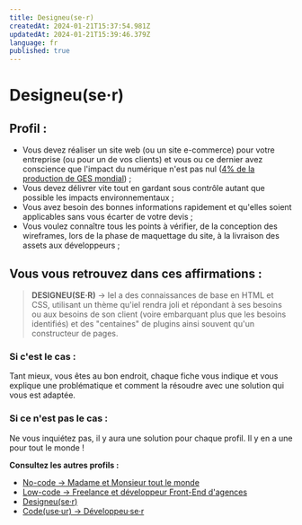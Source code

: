 ```yaml
---
title: Designeu(se·r)
createdAt: 2024-01-21T15:37:54.981Z
updatedAt: 2024-01-21T15:39:46.379Z
language: fr
published: true
---
```


# Designeu(se·r)

## Profil :

- Vous devez réaliser un site web (ou un site e-commerce) pour votre entreprise (ou pour un de vos clients) et vous ou ce dernier avez conscience que l'impact du numérique n'est pas nul ([4% de la production de GES mondial](https://www.greenit.fr/etude-empreinte-environnementale-du-numerique-mondial/)) ;
- Vous devez délivrer vite tout en gardant sous contrôle autant que possible les impacts environnementaux ;
- Vous avez besoin des bonnes informations rapidement et qu'elles soient applicables sans vous écarter de votre devis ;
- Vous voulez connaître tous les points à vérifier, de la conception des wireframes, lors de la phase de maquettage du site, à la livraison des assets aux développeurs ;

## Vous vous retrouvez dans ces affirmations :

> **DESIGNEU(SE·R)** → Iel a des connaissances de base en HTML et CSS, utilisant un thème qu'iel rendra joli et répondant à ses besoins ou aux besoins de son client (voire embarquant plus que les besoins identifiés) et des "centaines" de plugins ainsi souvent qu'un constructeur de pages.

### Si c'est le cas :

Tant mieux, vous êtes au bon endroit, chaque fiche vous indique et vous explique une problématique et comment la résoudre avec une solution qui vous est adaptée.

### Si ce n'est pas le cas :

Ne vous inquiétez pas, il y aura une solution pour chaque profil. Il y en a une pour tout le monde !

**Consultez les autres profils :**

- [No-code → Madame et Monsieur tout le monde](./no-code-madame-et-monsieur-tout-le-monde.mdx)
- [Low-code → Freelance et développeur Front-End d'agences](./low-code-freelance-et-developpeur-front-end-d-agences.mdx)
- [Designeu(se·r)](./designeuser.mdx)
- [Code(use·ur) → Développeu·se·r](./codeuseur-developpeuser.mdx)

